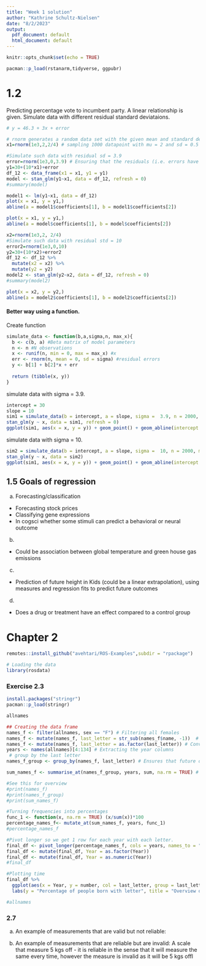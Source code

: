 ```yaml
---
title: "Week 1 solution"
author: "Kathrine Schultz-Nielsen"
date: "8/2/2023"
output:
  pdf_document: default
  html_document: default
---
```


```r
knitr::opts_chunk$set(echo = TRUE)
```

```r
pacman::p_load(rstanarm,tidyverse, ggpubr)
```

# 1.2
Predicting percentage vote to incumbent party. A linear relationship is given.
Simulate data with different residual standard deviataions.

```r
# y = 46.3 + 3x + error

# rnorm generates a random data set with the given mean and standard deviation
x1=rnorm(1e3,2,2/4) # sampling 1000 datapoint with mu = 2 and sd = 0.5

#Simulate such data with residual sd = 3.9
error=rnorm(1e3,0,3.9) # Ensuring that the residuals (i.e. errors have sd = 3.9)
y1=30+(10*x1)+error 
df_12 <- data_frame(x1 = x1, y1 = y1)
model <- stan_glm(y1~x1, data = df_12, refresh = 0)
#summary(model)
```

```r
model1 <- lm(y1~x1, data = df_12)
plot(x = x1, y = y1,)
abline(a = model1$coefficients[1], b = model1$coefficients[2])
```



```r
plot(x = x1, y = y1,)
abline(a = model$coefficients[1], b = model$coefficients[2])
```

```r
x2=rnorm(1e3,2, 2/4)
#Simulate such data with residual std = 10
error2=rnorm(1e3,0,10)
y2=30+(10*x2)+error2
df_12 <- df_12 %>% 
  mutate(x2 = x2) %>% 
  mutate(y2 = y2)
model2 <- stan_glm(y2~x2, data = df_12, refresh = 0)
#summary(model2)
```


```r
plot(x = x2, y = y2,)
abline(a = model2$coefficients[1], b = model2$coefficients[2])
```
#### Better way using a function. 
Create function
```r
simulate_data <- function(b,a,sigma,n, max_x){
  b <- c(b, a) #Beta matrix of model parameters
  n <- n #N observations
  x <- runif(n, min = 0, max = max_x) #x
  err <- rnorm(n, mean = 0, sd = sigma) #residual errors
  y <- b[1] + b[2]*x + err
  
  return (tibble(x, y))
}
```

simulate data with sigma = 3.9. 
```r
intercept = 30
slope = 10
sim1 = simulate_data(b = intercept, a = slope, sigma =  3.9, n = 2000, max_x = 4)
stan_glm(y ~ x, data = sim1, refresh = 0)
ggplot(sim1, aes(x = x, y = y)) + geom_point() + geom_abline(intercept = intercept, slope = slope, color = "red", size = 1.5)
```

simulate data with sigma = 10.
```r
sim2 = simulate_data(b = intercept, a = slope, sigma =  10, n = 2000, max_x = 18)
stan_glm(y ~ x, data = sim2)
ggplot(sim1, aes(x = x, y = y)) + geom_point() + geom_abline(intercept = intercept, slope = slope, color = "red", size = 1.5)
```
## 1.5 Goals of regression
a) Forecasting/classification
- Forecasting stock prices
- Classifying gene expressions
- In cogsci whether some stimuli can predict a behavioral or neural outcome

b) 
- Could be association between global temperature and green house gas emissions

c)
- Prediction of future height in Kids (could be a linear extrapolation), using measures and regression fits to predict future outcomes

d) 
- Does a drug or treatment have an effect compared to a control group


# Chapter 2 

```r
remotes::install_github("avehtari/ROS-Examples",subdir = "rpackage")
```

```r
# Loading the data
library(rosdata)
```


### Exercise 2.3
```r
install.packages("stringr")
pacman::p_load(stringr)
```
```r
allnames
```

```r
## Creating the data frame
names_f <- filter(allnames, sex == "F") # Filtering all females
names_f <- mutate(names_f, last_letter = str_sub(names_f$name, -1))  # Getting the last letter in their name
names_f <- mutate(names_f, last_letter = as.factor(last_letter)) # Converts to factors
years <- names(allnames)[4:134] # Extracting the year columns
 # group by the last letter
names_f_group <- group_by(names_f, last_letter) # Ensures that future operations are done per group (last letter)

sum_names_f <- summarise_at(names_f_group, years, sum, na.rm = TRUE) # For each group we summarize the number of last letters per year

#See this for overview
#print(names_f)
#print(names_f_group)
#print(sum_names_f)

```

```r
#Turning frequencies into percentages
func_1 <- function(x, na.rm = TRUE) (x/sum(x))*100
percentage_names_f<- mutate_at(sum_names_f, years, func_1)
#percentage_names_f
```

```r
#Pivot longer so we get 1 row for each year with each letter. 
final_df <- pivot_longer(percentage_names_f, cols = years, names_to = "Year", values_to = "number") 
final_df <- mutate(final_df, Year = as.factor(Year))
final_df <- mutate(final_df, Year = as.numeric(Year))
#final_df
```

```r
#Plotting time
final_df %>% 
  ggplot(aes(x = Year, y = number, col = last_letter, group = last_letter)) + geom_line() + 
  labs(y = "Percentage of people born with letter", title = "Overview of % girls born with a specific last letter each year", x = "Years after 1880") +  scale_x_continuous() + theme(axis.text.x = element_text(angle = -45)) 
```

```r
#allnames
```

### 2.7

a) An example of measurements that are valid but not reliable:


b) An example of measurements that are reliable but are invalid:
A scale that measure 5 kgs off - it is reliable in the sense that it will measure the same every time, however the measure is invalid as it will be 5 kgs offl






